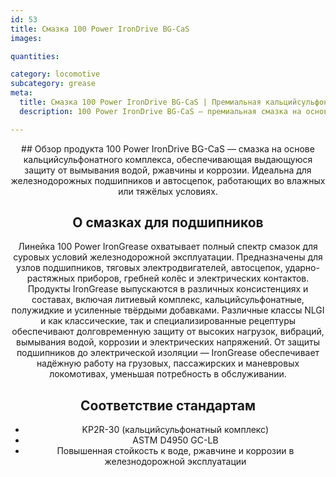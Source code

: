 ```yaml
---
id: 53
title: Смазка 100 Power IronDrive BG-CaS
images:

quantities:

category: locomotive
subcategory: grease
meta:
  title: Смазка 100 Power IronDrive BG-CaS | Премиальная кальцийсульфонатная смазка для локомотивов
  description: 100 Power IronDrive BG-CaS — премиальная смазка на основе кальцийсульфонатного комплекса для буксовых подшипников, автосцепок и ударно-растяжных приборов локомотивов. Обеспечивает исключительную защиту от вымывания водой, ржавчины и коррозии, гарантируя надёжную работу во влажных и тяжёлых условиях. Соответствует KP2R-30 (CaS-комплекс) и ASTM D4950 GC-LB для стабильной работы на грузовых, пассажирских и маневровых локомотивах.

---
```


<Header>
  ## Обзор продукта
  100 Power IronDrive BG-CaS — смазка на основе кальцийсульфонатного комплекса, обеспечивающая выдающуюся защиту от вымывания водой, ржавчины и коррозии. Идеальна для железнодорожных подшипников и автосцепок, работающих во влажных или тяжёлых условиях.

  ## О смазках для подшипников
  Линейка 100 Power IronGrease охватывает полный спектр смазок для суровых условий железнодорожной эксплуатации. Предназначены для узлов подшипников, тяговых электродвигателей, автосцепок, ударно-растяжных приборов, гребней колёс и электрических контактов. Продукты IronGrease выпускаются в различных консистенциях и составах, включая литиевый комплекс, кальцийсульфонатные, полужидкие и усиленные твёрдыми добавками. Различные классы NLGI и как классические, так и специализированные рецептуры обеспечивают долговременную защиту от высоких нагрузок, вибраций, вымывания водой, коррозии и электрических напряжений. От защиты подшипников до электрической изоляции — IronGrease обеспечивает надёжную работу на грузовых, пассажирских и маневровых локомотивах, уменьшая потребность в обслуживании.

  ## Соответствие стандартам
  - KP2R-30 (кальцийсульфонатный комплекс)
  - ASTM D4950 GC-LB
  - Повышенная стойкость к воде, ржавчине и коррозии в железнодорожной эксплуатации

</Header>
